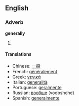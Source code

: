 ==English==
===Adverb===
'''generally'''

# {{stub}}

====Translations====
*Chinese: [[一般]]
*French: [[généralement]]
*Greek: [[γενικά]]
*Italian: [[generalità]]
*Portuguese: [[geralmente]]
*Russian: [[вообще]] (voobshche)
*Spanish: [[generalmente]]
